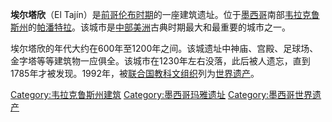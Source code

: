 {{unreferenced|time=2015-12-26T01:58:41+00:00}}
{{coord|20|26|53.01|N|97|22|41.67|W|region:MX-VER_type:landmark|display=title}}
{{Infobox Pre-Columbian site
|name =埃尔塔欣
|image = El Tajín 1.jpg
|image size = 250px
|alt = 
|caption = 
|pushpin_map =Mesoamerica
|map=
|latd =20 | latm =26 | lats =53.01  | latNS = N
|longd=97 | longm=22 | longs =41.67 | longEW = W
|map_caption = 埃尔塔欣在[[美索美洲|美索美洲]]中的位置
|mapsize = 300
|country = {{flag|Mexico}}
|region=[[韦拉克鲁斯州|韦拉克鲁斯州]]
|municipality=[[帕潘特拉_(韦拉克鲁斯州)|帕潘特拉]]
|other_names=
|nearest_town = 
|culture =  
|first_occupied = 
|period = 
|conquered_by=
|abandoned = 
|responsible_body = 
|restored_by = 
|date_restored =
|dates_excavated = 
|archaeological_bodies=
|notable_archaeologists = 
|architectural_styles=
|number_of_temples=
|number_of_monuments=
|inscriptions=
| designation1          = WHS
| designation1_offname  = El Tajin, Pre-Hispanic City
| designation1_date     = 1992 <small>(16th [[World_Heritage_Committee|session]])</small>
| designation1_number   = [http://whc.unesco.org/en/list/631 631]
| designation1_criteria = iii, iv
| designation1_type     = 文化遗产
| designation1_free1name = 国家
| designation1_free1value = {{MEX}}
| designation1_free2name = 区域
| designation1_free2value = [[拉丁美洲和加勒比地區世界遗产列表|拉丁美洲和加勒比地區世界遗产]]
}}
'''埃尔塔欣'''（El Tajín）是[[前哥伦布时期|前哥伦布时期]]的一座建筑遗址。位于[[墨西哥|墨西哥]]南部[[韦拉克鲁斯州|韦拉克鲁斯州]]的[[帕潘特拉_(韦拉克鲁斯州)|帕潘特拉]]。该城市是[[中部美洲|中部美洲]]古典时期最大和最重要的城市之一。

埃尔塔欣的年代大约在600年至1200年之间。该城遗址中神庙、宫殿、足球场、金字塔等等建筑物一应俱全。该城市在1230年左右没落，此后被人遗忘，直到1785年才被发现。1992年，被[[联合国教科文组织|联合国教科文组织]]列为[[世界遗产|世界遗产]]。

{{Commons+cat|El Tajín|埃尔塔欣|El Tajín}}
{{Maya sites|nocat}}
{{墨西哥世界遗产}}
[[Category:韦拉克鲁斯州建筑|Category:韦拉克鲁斯州建筑]]
[[Category:墨西哥玛雅遗址|Category:墨西哥玛雅遗址]]
[[Category:墨西哥世界遗产|Category:墨西哥世界遗产]]
